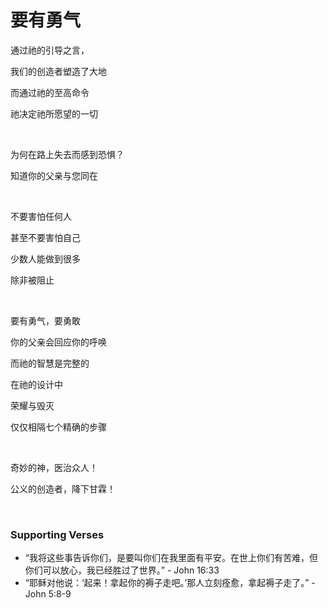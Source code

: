 # 要有勇气

通过祂的引导之言，

我们的创造者塑造了大地

而通过祂的至高命令

祂决定祂所愿望的一切

<br />

为何在路上失去而感到恐惧？

知道你的父亲与您同在

<br />

不要害怕任何人

甚至不要害怕自己

少数人能做到很多

除非被阻止

<br />

要有勇气，要勇敢

你的父亲会回应你的呼唤

而祂的智慧是完整的

在祂的设计中

荣耀与毁灭

仅仅相隔七个精确的步骤

<p></p>

<br />

奇妙的神，医治众人！

公义的创造者，降下甘霖！

<br />

### Supporting Verses

- “我将这些事告诉你们，是要叫你们在我里面有平安。在世上你们有苦难，但你们可以放心，我已经胜过了世界。” - John 16:33
- “耶稣对他说：‘起来！拿起你的褥子走吧。’那人立刻痊愈，拿起褥子走了。” - John 5:8-9